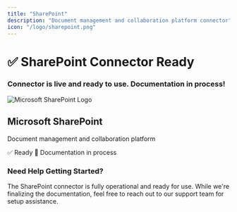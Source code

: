 ```yaml
---
title: "SharePoint"
description: "Document management and collaboration platform connector"
icon: "/logo/sharepoint.png"
---
```

<div className="flex flex-col items-center justify-center text-center pt-10">
  <h1 className="text-4xl font-bold">✅ SharePoint Connector Ready</h1>
  <h3 className="text-xl mt-2">
    Connector is live and ready to use. Documentation in process!
  </h3>
</div>
<div className="max-w-2xl mx-auto mt-12">
  <div className="p-6 border rounded-lg bg-blue-50">
    <div className="flex items-center mb-4">
      <img 
        src="/logo/sharepoint.png" 
        alt="Microsoft SharePoint Logo" 
        className="w-8 h-8 mr-3 object-contain flex-shrink-0"
      />
      <h2 className="text-2xl font-semibold m-0"> Microsoft SharePoint</h2>
    </div>
    <p className="text-lg text-gray-700 mb-4">Document management and collaboration platform</p>
    <div className="flex items-center gap-2">
      <span className="px-3 py-1 bg-green-100 text-green-800 rounded-full text-sm font-medium">
        ✅ Ready
      </span>
      <span className="px-3 py-1 bg-blue-100 text-blue-800 rounded-full text-sm font-medium">
        📝 Documentation in process
      </span>
    </div>
  </div>
</div>
<div className="text-center mt-12 p-6 bg-gray-50 rounded-lg max-w-2xl mx-auto">
  <h3 className="text-lg font-semibold mb-2">Need Help Getting Started?</h3>
  <p className="text-gray-600">
    The SharePoint connector is fully operational and ready for use. While we're finalizing the documentation, 
    feel free to reach out to our support team for setup assistance.
  </p>
</div>
